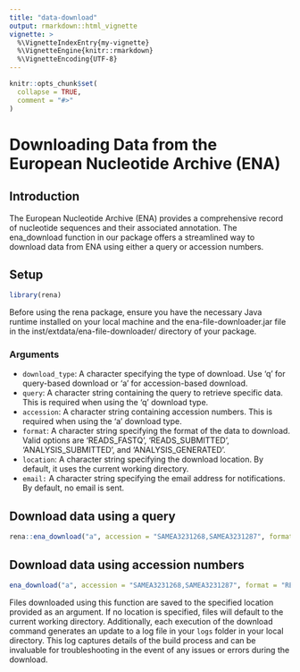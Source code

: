 ```yaml
---
title: "data-download"
output: rmarkdown::html_vignette
vignette: >
  %\VignetteIndexEntry{my-vignette}
  %\VignetteEngine{knitr::rmarkdown}
  %\VignetteEncoding{UTF-8}
---
```


```r
knitr::opts_chunk$set(
  collapse = TRUE,
  comment = "#>"
)
```

# Downloading Data from the European Nucleotide Archive (ENA)

## Introduction

The European Nucleotide Archive (ENA) provides a comprehensive record of nucleotide sequences and their associated annotation. The ena_download function in our package offers a streamlined way to download data from ENA using either a query or accession numbers.

## Setup

```r
library(rena)
```

Before using the rena package, ensure you have the necessary Java runtime installed on your local machine and the ena-file-downloader.jar file in the inst/extdata/ena-file-downloader/ directory of your package.

### Arguments

- `download_type`: A character specifying the type of download. Use ‘q’
  for query-based download or ‘a’ for accession-based download.
- `query`: A character string containing the query to retrieve specific
  data. This is required when using the ‘q’ download type.
- `accession`: A character string containing accession numbers. This is
  required when using the ‘a’ download type.
- `format`: A character string specifying the format of the data to
  download. Valid options are ‘READS_FASTQ’, ‘READS_SUBMITTED’,
  ‘ANALYSIS_SUBMITTED’, and ‘ANALYSIS_GENERATED’.
- `location`: A character string specifying the download location. By
  default, it uses the current working directory.
- `email:` A character string specifying the email address for
  notifications. By default, no email is sent.


## Download data using a query

```r
rena::ena_download("a", accession = "SAMEA3231268,SAMEA3231287", format = "READS_FASTQ", location = "C:/Users/ns651/OneDrive")
```

## Download data using accession numbers

```r
ena_download("a", accession = "SAMEA3231268,SAMEA3231287", format = "READS_FASTQ")
```

Files downloaded using this function are saved to the specified location provided as an argument. If no location is specified, files will default to the current working directory. Additionally, each execution of the download command generates an update to a log file in your `logs` folder in your local directory. This log captures details of the build process and can be invaluable for troubleshooting in the event of any issues or errors during the download.

